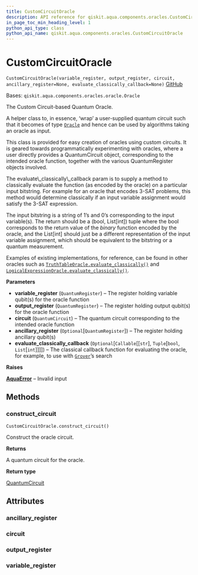 ```yaml
---
title: CustomCircuitOracle
description: API reference for qiskit.aqua.components.oracles.CustomCircuitOracle
in_page_toc_min_heading_level: 1
python_api_type: class
python_api_name: qiskit.aqua.components.oracles.CustomCircuitOracle
---
```


# CustomCircuitOracle

<span id="qiskit.aqua.components.oracles.CustomCircuitOracle" />

`CustomCircuitOracle(variable_register, output_register, circuit, ancillary_register=None, evaluate_classically_callback=None)` [GitHub](https://github.com/qiskit-community/qiskit-aqua/tree/stable/0.9/qiskit/aqua/components/oracles/custom_circuit_oracle.py "view source code")

Bases: `qiskit.aqua.components.oracles.oracle.Oracle`

The Custom Circuit-based Quantum Oracle.

A helper class to, in essence, ‘wrap’ a user-supplied quantum circuit such that it becomes of type [`Oracle`](qiskit.aqua.components.oracles.Oracle "qiskit.aqua.components.oracles.Oracle") and hence can be used by algorithms taking an oracle as input.

This class is provided for easy creation of oracles using custom circuits. It is geared towards programmatically experimenting with oracles, where a user directly provides a QuantumCircuit object, corresponding to the intended oracle function, together with the various QuantumRegister objects involved.

<Admonition title="Note" type="note">
  The evaluate\_classically\_callback param is to supply a method to classically evaluate the function (as encoded by the oracle) on a particular input bitstring. For example for an oracle that encodes 3-SAT problems, this method would determine classically if an input variable assignment would satisfy the 3-SAT expression.

  The input bitstring is a string of 1’s and 0’s corresponding to the input variable(s). The return should be a (bool, List\[int]) tuple where the bool corresponds to the return value of the *binary* function encoded by the oracle, and the List\[int] should just be a different representation of the input variable assignment, which should be equivalent to the bitstring or a quantum measurement.

  Examples of existing implementations, for reference, can be found in other oracles such as [`TruthTableOracle.evaluate_classically()`](qiskit.aqua.components.oracles.TruthTableOracle#evaluate_classically "qiskit.aqua.components.oracles.TruthTableOracle.evaluate_classically") and [`LogicalExpressionOracle.evaluate_classically()`](qiskit.aqua.components.oracles.LogicalExpressionOracle#evaluate_classically "qiskit.aqua.components.oracles.LogicalExpressionOracle.evaluate_classically").
</Admonition>

**Parameters**

*   **variable\_register** (`QuantumRegister`) – The register holding variable qubit(s) for the oracle function
*   **output\_register** (`QuantumRegister`) – The register holding output qubit(s) for the oracle function
*   **circuit** (`QuantumCircuit`) – The quantum circuit corresponding to the intended oracle function
*   **ancillary\_register** (`Optional`\[`QuantumRegister`]) – The register holding ancillary qubit(s)
*   **evaluate\_classically\_callback** (`Optional`\[`Callable`\[\[`str`], `Tuple`\[`bool`, `List`\[`int`]]]]) – The classical callback function for evaluating the oracle, for example, to use with [`Grover`](qiskit.aqua.algorithms.Grover "qiskit.aqua.algorithms.Grover")’s search

**Raises**

[**AquaError**](qiskit.aqua.AquaError "qiskit.aqua.AquaError") – Invalid input

## Methods

### construct\_circuit

<span id="qiskit.aqua.components.oracles.CustomCircuitOracle.construct_circuit" />

`CustomCircuitOracle.construct_circuit()`

Construct the oracle circuit.

**Returns**

A quantum circuit for the oracle.

**Return type**

[QuantumCircuit](qiskit.circuit.QuantumCircuit "qiskit.circuit.QuantumCircuit")

## Attributes

<span id="qiskit.aqua.components.oracles.CustomCircuitOracle.ancillary_register" />

### ancillary\_register

<span id="qiskit.aqua.components.oracles.CustomCircuitOracle.circuit" />

### circuit

<span id="qiskit.aqua.components.oracles.CustomCircuitOracle.output_register" />

### output\_register

<span id="qiskit.aqua.components.oracles.CustomCircuitOracle.variable_register" />

### variable\_register

